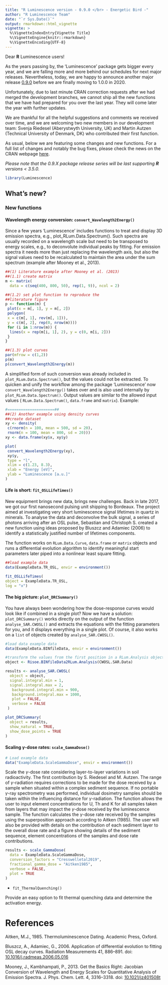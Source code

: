 ```yaml
---
title: "R Luminescence version - 0.9.0 </br> - Energetic Bird -"
author: "R Luminescence Team"
date: "`r Sys.Date()`"
output: rmarkdown::html_vignette
vignette: >
  %\VignetteIndexEntry{Vignette Title}
  %\VignetteEngine{knitr::rmarkdown}
  %\VignetteEncoding{UTF-8}
---
```


Dear **R** Luminescence users!

As the years passing by, the 'Luminescence' package gets bigger every year, and we are falling more and more behind our schedules for next major releases. Nevertheless, today, we are happy to announce another major release [0.9.0](https://CRAN.R-project.org/package=Luminescence) before we are finally moving to 1.0.0 in 2020. 

Unfortunately, due to last minute CRAN correction requests after we had merged the development branches, 
we cannot ship all the new functions that we have had prepared for you over the last year. They will come later the year with further updates.

We are thankful for all the helpful suggestions and comments we received over time, and we are welcoming 
two new members in our development team: Svenja Riedesel (Aberystwyth University, UK) and Martin
Autzen (Technical University of Denmark, DK) who contributed their first function. 

As usual, below we are featuring some changes and new functions. 
For a full list of changes and notably the bug fixes, please check the news on the CRAN webpage [here](https://cran.r-project.org/web/packages/Luminescence/news.html). 

*Please note that the 0.9.X package release series will be last supporting **R** versions < 3.5.0.* 

```r
library(Luminescence)
```

## What's new?

### New functions

#### Wavelength energy conversion: `convert_Wavelength2Energy()` 

Since a few years ‘Luminescence’ includes functions to treat and display 3D emission spectra, e.g., plot_RLum.Data.Spectrum(). 
Such spectra are usually recorded on a wavelength scale but need to be transposed to energy scales, e.g., 
to deconvolute individual peaks by fitting. For emission spectra it needs more than just replacing 
the wavelength axis, but also the signal values need to be recalculated to maintain the area under the sum spectrum (example after Mooney et al., 2013).

```r
##(1) Literature example after Mooney et al. (2013)
##(1.1) create matrix
m <- matrix(
  data = c(seq(400, 800, 50), rep(1, 9)), ncol = 2)

##(1.2) set plot function to reproduce the
##literature figure
p <- function(m) {
 plot(x = m[, 1], y = m[, 2])
 polygon(
 x = c(m[, 1], rev(m[, 1])),
 y = c(m[, 2], rep(0, nrow(m))))
 for (i in 1:nrow(m)) {
  lines(x = rep(m[i, 1], 2), y = c(0, m[i, 2]))
 }
}

##(1.3) plot curves
par(mfrow = c(1,2))
p(m)
p(convert_Wavelength2Energy(m))
```

A simplified form of such conversion was already included in `plot_RLum.Data.Spectrum()`, but the values could not be extracted. To quicken and unify the workflow among the package 'Luminescence' now `convert_Wavelength2Energy()` takes over and is also used internally by `plot_RLum.Data.Spectrum()`. Output values are similar to the allowed input values ( `RLum.Data.Spectrum()`, `data.frame` and `matrix`). Example: 

```r
#=====================##
##(2) Another example using density curves
##create dataset
xy <- density(
 c(rnorm(n = 100, mean = 500, sd = 20),
 rnorm(n = 100, mean = 800, sd = 20)))
xy <- data.frame(xy$x, xy$y)
```

```r
plot(
 convert_Wavelength2Energy(xy),
 xy$y,
 type = "l",
 xlim = c(1.23, 8.3),
 xlab = "Energy [eV]",
 ylab = "Luminescence [a.u.]"
)
```


#### Life is short: `fit_OSLLifeTimes()` 

New equipment brings new data, brings new challenges. Back in late 2017, we got our first nanosecond pulsing unit shipping to Bordeaux. The project aimed at investigating very short luminescence signal lifetimes in quartz in minerals. To analyse the data and deconvolve the bulk signal, a series of photons arriving after an OSL pulse, Sebastian and Christoph S. created a new function using ideas
proposed by Bluszcz and Adamiec (2006) to identify a statistically justified number of lifetimes components. 

The function works on `RLum.Data.Curve`, `data.frame` or `matrix` objects and runs a differential evolution algorithm to identify meaningful start parameters later piped into a nonlinear least square
fitting. 

```r
##load example data
data(ExampleData.TR_OSL, envir = environment())
```

```r
fit_OSLLifeTimes(
object = ExampleData.TR_OSL, 
log = "x")
```

#### The big picture: `plot_DRCSummary()` 

You have always been wondering how the dose-response curves would look like if combined in a single plot? 
Now we have a solution: `plot_DRCSummary()` works directly on the output of the function `analyse_SAR.CWOSL()` and extracts the equations with the fitting parameters for you, and it displays everything in a single plot. Of course, it also works on a `list` of objects created by `analyse_SAR.CWOSL()`.

```r
#load data example data
data(ExampleData.BINfileData, envir = environment())

#transform the values from the first position in a RLum.Analysis object
object <- Risoe.BINfileData2RLum.Analysis(CWOSL.SAR.Data)

results <- analyse_SAR.CWOSL(
  object = object,
  signal.integral.min = 1,
  signal.integral.max = 2,
   background.integral.min = 900,
   background.integral.max = 1000,
   plot = FALSE, 
   verbose = FALSE
 )
```

```r
plot_DRCSummary(
  object = results,
  show_natural = TRUE,
  show_dose_points = TRUE
)
```


#### Scaling $\gamma$-dose rates: `scale_GammaDose()` 

```r
# Load example data
data("ExampleData.ScaleGammaDose", envir = environment())
```

Scale the $\gamma$-dose rate considering layer-to-layer variations in soil radioactivity. The first contribution by S. Riedesel and M. Autzen. The range of $\gamma$-radiation requires corrections to be made for the dose received by a sample when situated within a complex sediment sequence. If no portable $\gamma$-ray spectrometry was performed, individual dosimetry samples should be taken within the influencing distance for $\gamma$-radiation. The function allows the user to input element concentrations for U, Th and K for all samples taken from layers that may impact the $\gamma$-dose received by the luminescence sample. The function calculates the $\gamma$-dose rate received by the samples using the superposition approach according to Aitken (1985). The user will also be provided with details on the contribution of each sediment layer to the overall dose rate and a figure showing details of the sediment sequence, element concentrations of the samples and dose rate contributions. 

```r
results <- scale_GammaDose(
  data = ExampleData.ScaleGammaDose,
  conversion_factors = "Cresswelletal2019",
  fractional_gamma_dose = "Aitken1985",
  verbose = FALSE,
  plot = TRUE
)

```


* `fit_ThermalQuenching()` 

Provide an easy option to fit thermal quenching data and determine the activation energy.


# References {-}

Aitken, M.J., 1985. Thermoluminescence Dating. Academic Press, Oxford.

Bluszcz, A., Adamiec, G., 2006. Application of differential evolution to fitting OSL decay curves. Radiation Measurements 41, 886–891. doi: [10.1016/j.radmeas.2006.05.016](https://doi.org/10.1016/j.radmeas.2006.05.016)

Mooney, J., Kambhampati, P., 2013. Get the Basics Right: Jacobian Conversion of Wavelength and Energy Scales for Quantitative Analysis of Emission Spectra. J. Phys. Chem. Lett. 4, 3316–3318. doi: [10.1021/jz401508t](https://doi.org/10.1021/jz401508t)
